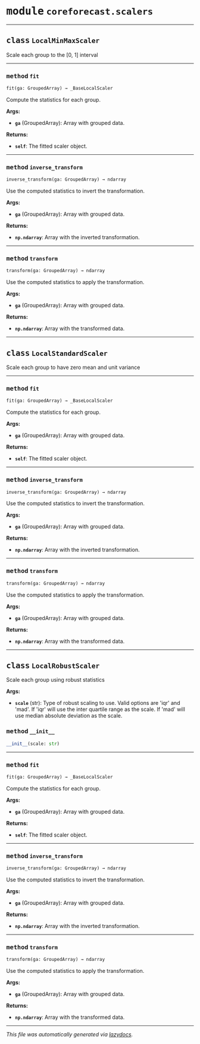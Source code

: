 



# <kbd>module</kbd> `coreforecast.scalers`






---



## <kbd>class</kbd> `LocalMinMaxScaler`
Scale each group to the [0, 1] interval 




---



### <kbd>method</kbd> `fit`

```python
fit(ga: GroupedArray) → _BaseLocalScaler
```

Compute the statistics for each group. 



**Args:**
 
 - <b>`ga`</b> (GroupedArray):  Array with grouped data. 



**Returns:**
 
 - <b>`self`</b>:  The fitted scaler object. 

---



### <kbd>method</kbd> `inverse_transform`

```python
inverse_transform(ga: GroupedArray) → ndarray
```

Use the computed statistics to invert the transformation. 



**Args:**
 
 - <b>`ga`</b> (GroupedArray):  Array with grouped data. 



**Returns:**
 
 - <b>`np.ndarray`</b>:  Array with the inverted transformation. 

---



### <kbd>method</kbd> `transform`

```python
transform(ga: GroupedArray) → ndarray
```

Use the computed statistics to apply the transformation. 



**Args:**
 
 - <b>`ga`</b> (GroupedArray):  Array with grouped data. 



**Returns:**
 
 - <b>`np.ndarray`</b>:  Array with the transformed data. 


---



## <kbd>class</kbd> `LocalStandardScaler`
Scale each group to have zero mean and unit variance 




---



### <kbd>method</kbd> `fit`

```python
fit(ga: GroupedArray) → _BaseLocalScaler
```

Compute the statistics for each group. 



**Args:**
 
 - <b>`ga`</b> (GroupedArray):  Array with grouped data. 



**Returns:**
 
 - <b>`self`</b>:  The fitted scaler object. 

---



### <kbd>method</kbd> `inverse_transform`

```python
inverse_transform(ga: GroupedArray) → ndarray
```

Use the computed statistics to invert the transformation. 



**Args:**
 
 - <b>`ga`</b> (GroupedArray):  Array with grouped data. 



**Returns:**
 
 - <b>`np.ndarray`</b>:  Array with the inverted transformation. 

---



### <kbd>method</kbd> `transform`

```python
transform(ga: GroupedArray) → ndarray
```

Use the computed statistics to apply the transformation. 



**Args:**
 
 - <b>`ga`</b> (GroupedArray):  Array with grouped data. 



**Returns:**
 
 - <b>`np.ndarray`</b>:  Array with the transformed data. 


---



## <kbd>class</kbd> `LocalRobustScaler`
Scale each group using robust statistics 



**Args:**
 
 - <b>`scale`</b> (str):  Type of robust scaling to use. Valid options are 'iqr' and 'mad'.  If 'iqr' will use the inter quartile range as the scale.  If 'mad' will use median absolute deviation as the scale. 



### <kbd>method</kbd> `__init__`

```python
__init__(scale: str)
```








---



### <kbd>method</kbd> `fit`

```python
fit(ga: GroupedArray) → _BaseLocalScaler
```

Compute the statistics for each group. 



**Args:**
 
 - <b>`ga`</b> (GroupedArray):  Array with grouped data. 



**Returns:**
 
 - <b>`self`</b>:  The fitted scaler object. 

---



### <kbd>method</kbd> `inverse_transform`

```python
inverse_transform(ga: GroupedArray) → ndarray
```

Use the computed statistics to invert the transformation. 



**Args:**
 
 - <b>`ga`</b> (GroupedArray):  Array with grouped data. 



**Returns:**
 
 - <b>`np.ndarray`</b>:  Array with the inverted transformation. 

---



### <kbd>method</kbd> `transform`

```python
transform(ga: GroupedArray) → ndarray
```

Use the computed statistics to apply the transformation. 



**Args:**
 
 - <b>`ga`</b> (GroupedArray):  Array with grouped data. 



**Returns:**
 
 - <b>`np.ndarray`</b>:  Array with the transformed data. 




---

_This file was automatically generated via [lazydocs](https://github.com/ml-tooling/lazydocs)._
